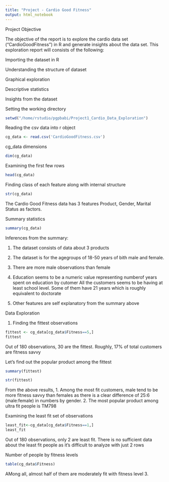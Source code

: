 ```yaml
---
title: "Project - Cardio Good Fitness"
output: html_notebook
---
```

Project Objective

The objective of the report is to explore the cardio data set (“CardioGoodFitness”) in R
and generate insights about the data set. This exploration report will consists of the following:

Importing the dataset in R

Understanding the structure of dataset

Graphical exploration

Descriptive statistics

Insights from the dataset


Setting the working directory
```r
setwd("/home/rstudio/pgpbabi/Project1_Cardio_Data_Exploration")
```
Reading the csv data into r object
```r
cg_data <- read.csv('CardioGoodFitness.csv')
```
cg_data dimensions
```r
dim(cg_data)
```
Examining the first few rows
```r
head(cg_data)
```


Finding class of each feature along with internal structure

```r
str(cg_data)
```

The Cardio Good Fitness data has 3 features Product, Gender, Marital Status as factors.



Summary statistics
```r
summary(cg_data)
```
Inferences from the summary:

1. The dataset consists of data about 3 products

2. The dataset is for the agegroups of 18-50 years of bith male and female.

3. There are more male observations than female

4. Education seems to be a numeric value representing numberof years spent on education by cutomer
   All the customers seems to be having at least school level. Some of them have 21 years which is    roughly equivalent to doctorate 

5. Other features are self explanatory from the summary above


Data Exploration

1. Finding the fittest observations

```r
fittest <- cg_data[cg_data$Fitness==5,]
fittest
```

Out of 180 observations, 30 are the fittest. Roughly, 17% of total customers are fitness savvy

Let's find out the popular product among the fittest
```r
summary(fittest)
```

```r
str(fittest)
```

From the above results, 
1. Among the most fit customers, male tend to be more fitness savvy than females as there is a       clear difference of 25:6 (male:female) in numbers by gender.
2. The most popular product among ultra fit people is TM798

Examining the least fit set of observations
```r
least_fit<-cg_data[cg_data$Fitness==1,]
least_fit
```
Out of 180 observations, only 2 are least fit. There is no sufficient data about the least fit people as it's difficult to analyze with just 2 rows


Number of people by fitness levels
```r
table(cg_data$Fitness)
```

AMong all, almost half of them are moderately fit with fitness level 3.